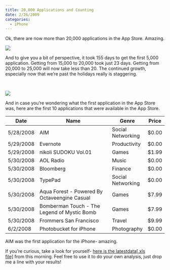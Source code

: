 ```yaml
---
title: 20,000 Applications and Counting
date: 2/26/2009
categories:
  - iPhone
---
```


Ok, there are now more than 20,000 applications in the App Store. Amazing.

![](1.png)

And to give you a bit of perspective, it took 155 days to get the first 5,000 application. Getting from 15,000 to 20,000 took just 23 days. Getting from 20,000 to 25,000 will now take less than 20. The continued growth, especially now that we're past the holidays really is staggering.

 

![](2.png)

And in case you're wondering what the first application in the App Store was, here are the first 10 applications that were available in the App Store.

| **Date**  | **Name**                                     | **Genre**         | **Price** |
|-----------|----------------------------------------------|-------------------|-----------|
| 5/28/2008 | AIM                                          | Social Networking | \$0.00    |
| 5/29/2008 | Evernote                                     | Productivity      | \$0.00    |
| 5/29/2008 | nikoli SUDOKU Vol.01                         | Games             | \$1.99    |
| 5/30/2008 | AOL Radio                                    | Music             | \$0.00    |
| 5/30/2008 | Bloomberg                                    | Finance           | \$0.00    |
| 5/30/2008 | TypePad                                      | Social Networking | \$0.00    |
| 5/30/2008 | Aqua Forest - Powered By Octaveengine Casual | Games             | \$7.99    |
| 5/30/2008 | Bomberman Touch - The Legend of Mystic Bomb  | Games             | \$7.99    |
| 5/30/2008 | Frommers San Francisco                       | Travel            | \$9.99    |
| 6/2/2008  | Photobucket for iPhone                       | Photography       | \$0.00    |

AIM was the first application for the iPhone- amazing.

If you're curious, take a look for yourself- [here is the latest](http://blog.charlesteague.com/applications2262009.xls)[data](application-data.xls)[\[.xls file\]](http://blog.charlesteague.com/applications2262009.xls) from this morning. Feel free to use it to do your own analysis, just drop me a line with your results!
